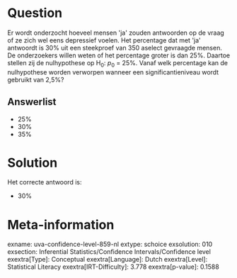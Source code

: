 Question
========

Er wordt onderzocht hoeveel mensen \'ja\' zouden antwoorden op de vraag
of ze zich wel eens depressief voelen. Het percentage dat met \'ja\'
antwoordt is 30% uit een steekproef van 350 aselect gevraagde mensen. De
onderzoekers willen weten of het percentage groter is dan 25%. Daartoe
stellen zij de nulhypothese op H~0~: *p*~0~ = 25%. Vanaf welk percentage
kan de nulhypothese worden verworpen wanneer een significantieniveau
wordt gebruikt van 2,5%?

Answerlist
----------

* 25%
* 30%
* 35%

Solution
========

Het correcte antwoord is: 

* 30%

Meta-information
================
exname: uva-confidence-level-859-nl
extype: schoice
exsolution: 010
exsection: Inferential Statistics/Confidence Intervals/Confidence level
exextra[Type]: Conceptual
exextra[Language]: Dutch
exextra[Level]: Statistical Literacy
exextra[IRT-Difficulty]: 3.778
exextra[p-value]: 0.1588
